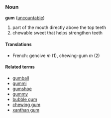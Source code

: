 ===Noun===
'''gum''' ([[uncountable]])
#part of the mouth directly above the top teeth
#chewable sweet that helps strengthen teeth
====Translations====
*French: gencive ''m'' (1), chewing-gum ''m'' (2)

====Related terms====
*[[gumball]]
*[[gummi]]
*[[gumshoe]]
*[[gummy]]
*[[bubble gum]]
*[[chewing gum]]
*[[xanthan gum]]